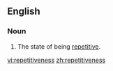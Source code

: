 ==English==
===Noun===
{{en-noun|-}}
# The state of being [[repetitive]].

[[vi:repetitiveness]]
[[zh:repetitiveness]]